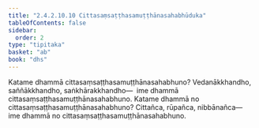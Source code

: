 ```yaml
---
title: "2.4.2.10.10 Cittasaṃsaṭṭhasamuṭṭhānasahabhūduka"
tableOfContents: false
sidebar:
  order: 2
type: "tipitaka"
basket: "ab"
book: "dhs"
---
```



<DynamicBreadcrumb />

<Division number="1543" book="dhs" bookNo="29" page="288">

<Paragraph number="2254" book="dhs">
Katame dhammā cittasaṃsaṭṭhasamuṭṭhānasahabhuno? Vedanākkhandho, saññākkhandho, saṅkhārakkhandho—  ime dhammā cittasaṃsaṭṭhasamuṭṭhānasahabhuno.
</Paragraph>

</Division>
<Division number="1544" book="dhs" bookNo="29" page="288">

<Paragraph number="2255" book="dhs">
Katame dhammā no cittasaṃsaṭṭhasamuṭṭhānasahabhuno? Cittañca, rūpañca, nibbānañca—  ime dhammā no cittasaṃsaṭṭhasamuṭṭhānasahabhuno.
</Paragraph>
</Division>